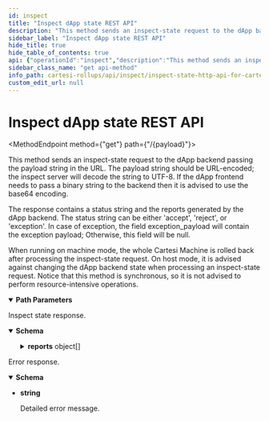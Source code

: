 ```yaml
---
id: inspect
title: "Inspect dApp state REST API"
description: "This method sends an inspect-state request to the dApp backend passing the payload string in the URL."
sidebar_label: "Inspect dApp state REST API"
hide_title: true
hide_table_of_contents: true
api: {"operationId":"inspect","description":"This method sends an inspect-state request to the dApp backend passing the payload string in the URL.\nThe payload string should be URL-encoded; the inspect server will decode the string to UTF-8.\nIf the dApp frontend needs to pass a binary string to the backend then it is advised to use the base64 encoding.\n\nThe response contains a status string and the reports generated by the dApp backend.\nThe status string can be either 'accept', 'reject', or 'exception'.\nIn case of exception, the field exception_payload will contain the exception payload;\nOtherwise, this field will be null.\n\nWhen running on machine mode, the whole Cartesi Machine is rolled back after processing the inspect-state request.\nOn host mode, it is advised against changing the dApp backend state when processing an inspect-state request.\nNotice that this method is synchronous, so it is not advised to perform resource-intensive operations.\n","parameters":[{"in":"path","name":"payload","required":true,"schema":{"type":"string"}}],"responses":{"200":{"description":"Inspect state response.","content":{"application/json":{"schema":{"type":"object","properties":{"status":{"type":"string","description":"Whether inspection completed or not (and why not)","enum":["Accepted","Rejected","Exception","MachineHalted","CycleLimitExceeded","TimeLimitExceeded"],"example":"Accepted","title":"CompletionStatus"},"exception_payload":{"type":"string","description":"Payload in the Ethereum hex binary format.\nThe first two characters are '0x' followed by pairs of hexadecimal numbers that correspond to one byte.\nFor instance, '0xdeadbeef' corresponds to a payload with length 4 and bytes 222, 173, 190, 175.\nAn empty payload is represented by the string '0x'.\n","example":"0xdeadbeef","title":"Payload"},"reports":{"type":"array","items":{"type":"object","properties":{"payload":{"type":"string","description":"Payload in the Ethereum hex binary format.\nThe first two characters are '0x' followed by pairs of hexadecimal numbers that correspond to one byte.\nFor instance, '0xdeadbeef' corresponds to a payload with length 4 and bytes 222, 173, 190, 175.\nAn empty payload is represented by the string '0x'.\n","example":"0xdeadbeef","title":"Payload"}},"title":"Report"}},"processed_input_count":{"type":"integer","description":"Number of processed inputs since genesis","example":0}},"title":"InspectResponse"}}}},"default":{"description":"Error response.","content":{"text/plain":{"schema":{"type":"string","description":"Detailed error message.","example":"The request could not be understood by the server due to malformed syntax","title":"Error"}}}}},"method":"get","path":"/{payload}","servers":[{"url":"https://<dapp_inspect_url>"},{"url":"http://localhost:5005/inspect"}],"info":{"title":"Inspect-state HTTP API for Cartesi Rollups","version":"0.5.1","license":{"name":"Apache-2.0","url":"https://www.apache.org/licenses/LICENSE-2.0.html"},"description":"API that allows the dApp frontend to make inspect-state requests to the dApp backend.\n"},"postman":{"name":"Inspect dApp state REST API","description":{"content":"This method sends an inspect-state request to the dApp backend passing the payload string in the URL.\nThe payload string should be URL-encoded; the inspect server will decode the string to UTF-8.\nIf the dApp frontend needs to pass a binary string to the backend then it is advised to use the base64 encoding.\n\nThe response contains a status string and the reports generated by the dApp backend.\nThe status string can be either 'accept', 'reject', or 'exception'.\nIn case of exception, the field exception_payload will contain the exception payload;\nOtherwise, this field will be null.\n\nWhen running on machine mode, the whole Cartesi Machine is rolled back after processing the inspect-state request.\nOn host mode, it is advised against changing the dApp backend state when processing an inspect-state request.\nNotice that this method is synchronous, so it is not advised to perform resource-intensive operations.\n","type":"text/plain"},"url":{"path":[":payload"],"host":["{{baseUrl}}"],"query":[],"variable":[{"disabled":false,"description":{"content":"(Required) ","type":"text/plain"},"type":"any","value":"","key":"payload"}]},"header":[{"key":"Accept","value":"application/json"}],"method":"GET"}}
sidebar_class_name: "get api-method"
info_path: cartesi-rollups/api/inspect/inspect-state-http-api-for-cartesi-rollups
custom_edit_url: null
---
```



<h1 className={"openapi__heading"}>Inspect dApp state REST API</h1>

<MethodEndpoint method={"get"} path={"/{payload}"}></MethodEndpoint>



This method sends an inspect-state request to the dApp backend passing the payload string in the URL.
The payload string should be URL-encoded; the inspect server will decode the string to UTF-8.
If the dApp frontend needs to pass a binary string to the backend then it is advised to use the base64 encoding.

The response contains a status string and the reports generated by the dApp backend.
The status string can be either 'accept', 'reject', or 'exception'.
In case of exception, the field exception_payload will contain the exception payload;
Otherwise, this field will be null.

When running on machine mode, the whole Cartesi Machine is rolled back after processing the inspect-state request.
On host mode, it is advised against changing the dApp backend state when processing an inspect-state request.
Notice that this method is synchronous, so it is not advised to perform resource-intensive operations.


<details style={{"marginBottom":"1rem"}} className={"openapi-markdown__details"} data-collapsed={false} open={true}><summary style={{}}><strong>Path Parameters</strong></summary><div><ul><ParamsItem className={"paramsItem"} param={{"in":"path","name":"payload","required":true,"schema":{"type":"string"}}}></ParamsItem></ul></div></details><div><div><ApiTabs><TabItem label={"200"} value={"200"}><div>

Inspect state response.

</div><div><MimeTabs className={"openapi-tabs__mime"} schemaType={"response"}><TabItem label={"application/json"} value={"application/json"}><SchemaTabs className={"openapi-tabs__schema"}><TabItem label={"Schema"} value={"Schema"}><details style={{}} className={"openapi-markdown__details"} data-collapsed={false} open={true}><summary style={{"textAlign":"left"}}><strong>Schema</strong></summary><div style={{"textAlign":"left","marginLeft":"1rem"}}></div><ul style={{"marginLeft":"1rem"}}><SchemaItem collapsible={false} name={"status"} required={false} schemaName={"CompletionStatus"} qualifierMessage={"**Possible values:** [`Accepted`, `Rejected`, `Exception`, `MachineHalted`, `CycleLimitExceeded`, `TimeLimitExceeded`]"} schema={{"type":"string","description":"Whether inspection completed or not (and why not)","enum":["Accepted","Rejected","Exception","MachineHalted","CycleLimitExceeded","TimeLimitExceeded"],"example":"Accepted","title":"CompletionStatus"}}></SchemaItem><SchemaItem collapsible={false} name={"exception_payload"} required={false} schemaName={"Payload"} qualifierMessage={undefined} schema={{"type":"string","description":"Payload in the Ethereum hex binary format.\nThe first two characters are '0x' followed by pairs of hexadecimal numbers that correspond to one byte.\nFor instance, '0xdeadbeef' corresponds to a payload with length 4 and bytes 222, 173, 190, 175.\nAn empty payload is represented by the string '0x'.\n","example":"0xdeadbeef","title":"Payload"}}></SchemaItem><SchemaItem collapsible={true} className={"schemaItem"}><details style={{}} className={"openapi-markdown__details"}><summary style={{}}><strong>reports</strong><span style={{"opacity":"0.6"}}> object[]</span></summary><div style={{"marginLeft":"1rem"}}><li><div style={{"fontSize":"var(--ifm-code-font-size)","opacity":"0.6","marginLeft":"-.5rem","paddingBottom":".5rem"}}>Array [</div></li><SchemaItem collapsible={false} name={"payload"} required={false} schemaName={"Payload"} qualifierMessage={undefined} schema={{"type":"string","description":"Payload in the Ethereum hex binary format.\nThe first two characters are '0x' followed by pairs of hexadecimal numbers that correspond to one byte.\nFor instance, '0xdeadbeef' corresponds to a payload with length 4 and bytes 222, 173, 190, 175.\nAn empty payload is represented by the string '0x'.\n","example":"0xdeadbeef","title":"Payload"}}></SchemaItem><li><div style={{"fontSize":"var(--ifm-code-font-size)","opacity":"0.6","marginLeft":"-.5rem"}}>]</div></li></div></details></SchemaItem><SchemaItem collapsible={false} name={"processed_input_count"} required={false} schemaName={"integer"} qualifierMessage={undefined} schema={{"type":"integer","description":"Number of processed inputs since genesis","example":0}}></SchemaItem></ul></details></TabItem><TabItem label={"Example (from schema)"} value={"Example (from schema)"}><ResponseSamples responseExample={"{\n  \"status\": \"Accepted\",\n  \"exception_payload\": \"0xdeadbeef\",\n  \"reports\": [\n    {\n      \"payload\": \"0xdeadbeef\"\n    }\n  ],\n  \"processed_input_count\": 0\n}"} language={"json"}></ResponseSamples></TabItem></SchemaTabs></TabItem></MimeTabs></div></TabItem><TabItem label={"default"} value={"default"}><div>

Error response.

</div><div><MimeTabs className={"openapi-tabs__mime"} schemaType={"response"}><TabItem label={"text/plain"} value={"text/plain"}><SchemaTabs className={"openapi-tabs__schema"}><TabItem label={"Schema"} value={"Schema"}><details style={{}} className={"openapi-markdown__details"} data-collapsed={false} open={true}><summary style={{"textAlign":"left"}}><strong>Schema</strong></summary><div style={{"textAlign":"left","marginLeft":"1rem"}}></div><ul style={{"marginLeft":"1rem"}}><li><div><strong>string</strong><div style={{"marginTop":"var(--ifm-table-cell-padding)"}}>

Detailed error message.

</div></div></li></ul></details></TabItem></SchemaTabs></TabItem></MimeTabs></div></TabItem></ApiTabs></div></div>
      